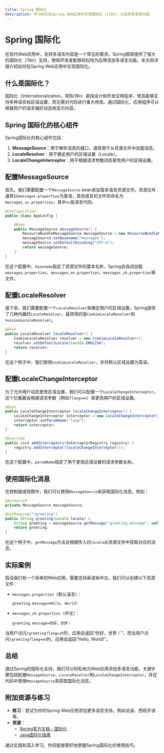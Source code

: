 ```yaml
---
title: Spring 国际化
description: 学习如何在Spring Web应用中实现国际化（i18n），以支持多语言内容。
---
```


# Spring 国际化

在现代Web应用中，支持多语言内容是一个常见的需求。Spring框架提供了强大的国际化（i18n）支持，使得开发者能够轻松地为应用添加多语言功能。本文将详细介绍如何在Spring Web应用中实现国际化。

## 什么是国际化？

国际化（Internationalization，简称i18n）是指设计和开发应用程序，使其能够支持多种语言和区域设置，而无需对代码进行重大修改。通过国际化，应用程序可以根据用户的语言偏好动态地显示内容。

## Spring 国际化的核心组件

Spring国际化的核心组件包括：

1. **MessageSource**：用于解析消息的接口，通常用于从资源文件中加载消息。
2. **LocaleResolver**：用于确定用户的区域设置（Locale）。
3. **LocaleChangeInterceptor**：用于根据请求参数动态更改用户的区域设置。

## 配置MessageSource

首先，我们需要配置一个`MessageSource` bean来加载多语言资源文件。资源文件通常以`messages.properties`为基准，其他语言的文件则命名为`messages_xx.properties`，其中`xx`是语言代码。

```java
@Configuration
public class AppConfig {

    @Bean
    public MessageSource messageSource() {
        ResourceBundleMessageSource messageSource = new ResourceBundleMessageSource();
        messageSource.setBasename("messages");
        messageSource.setDefaultEncoding("UTF-8");
        return messageSource;
    }
}
```

在这个配置中，`basename`指定了资源文件的基本名称，Spring会自动加载`messages.properties`、`messages_en.properties`、`messages_zh.properties`等文件。

## 配置LocaleResolver

接下来，我们需要配置一个`LocaleResolver`来确定用户的区域设置。Spring提供了几种内置的`LocaleResolver`，最常用的是`CookieLocaleResolver`和`SessionLocaleResolver`。

```java
@Bean
public LocaleResolver localeResolver() {
    CookieLocaleResolver resolver = new CookieLocaleResolver();
    resolver.setDefaultLocale(Locale.ENGLISH);
    return resolver;
}
```

在这个例子中，我们使用`CookieLocaleResolver`，并将默认区域设置为英语。

## 配置LocaleChangeInterceptor

为了允许用户动态更改区域设置，我们可以配置一个`LocaleChangeInterceptor`。这个拦截器会根据请求参数（例如`?lang=en`）来更改用户的区域设置。

```java
@Bean
public LocaleChangeInterceptor localeChangeInterceptor() {
    LocaleChangeInterceptor interceptor = new LocaleChangeInterceptor();
    interceptor.setParamName("lang");
    return interceptor;
}

@Override
public void addInterceptors(InterceptorRegistry registry) {
    registry.addInterceptor(localeChangeInterceptor());
}
```

在这个配置中，`paramName`指定了用于更改区域设置的请求参数名称。

## 使用国际化消息

在控制器或视图中，我们可以使用`MessageSource`来获取国际化消息。例如：

```java
@Autowired
private MessageSource messageSource;

@GetMapping("/greeting")
public String greeting(Locale locale) {
    String greeting = messageSource.getMessage("greeting.message", null, locale);
    return greeting;
}
```

在这个例子中，`getMessage`方法会根据传入的`locale`从资源文件中获取对应的消息。

## 实际案例

假设我们有一个简单的Web应用，需要支持英语和中文。我们可以创建以下资源文件：

- `messages.properties`（默认语言）：
  ```properties
  greeting.message=Hello, World!
  ```

- `messages_zh.properties`（中文）：
  ```properties
  greeting.message=你好，世界！
  ```

当用户访问`/greeting?lang=zh`时，应用会返回“你好，世界！”，而当用户访问`/greeting?lang=en`时，应用会返回“Hello, World!”。

## 总结

通过Spring的国际化支持，我们可以轻松地为Web应用添加多语言功能。关键步骤包括配置`MessageSource`、`LocaleResolver`和`LocaleChangeInterceptor`，并在代码中使用`MessageSource`来获取国际化消息。

## 附加资源与练习

- **练习**：尝试为你的Spring Web应用添加更多语言支持，例如法语、西班牙语等。
- **资源**：
  - [Spring官方文档 - 国际化](https://docs.spring.io/spring-framework/docs/current/reference/html/web.html#mvc-localeresolver)
  - [Java国际化指南](https://docs.oracle.com/javase/tutorial/i18n/)

通过实践和深入学习，你将能够更好地掌握Spring国际化的使用技巧。